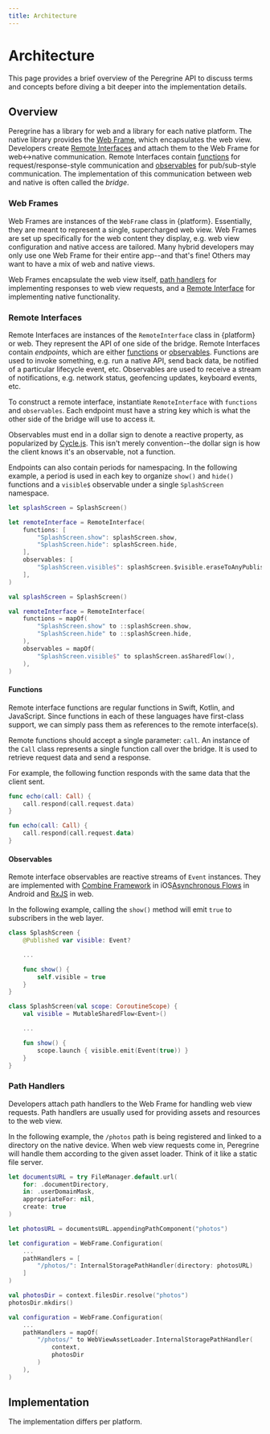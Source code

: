 ```yaml
---
title: Architecture
---
```


# Architecture

This page provides a brief overview of the Peregrine API to discuss terms and
concepts before diving a bit deeper into the implementation details.

## Overview

Peregrine has a library for web and a library for each native platform. The
native library provides the [Web Frame](#web-frames), which encapsulates the
web view. Developers create [Remote Interfaces](#remote-interfaces) and attach
them to the Web Frame for web\<-\>native communication. Remote Interfaces
contain [functions](#functions) for request/response-style communication and
[observables](#observables) for pub/sub-style communication. The implementation
of this communication between web and native is often called the _bridge_.

### Web Frames

Web Frames are instances of the `WebFrame` class in {platform}. Essentially,
they are meant to represent a single, supercharged web view. Web Frames are set
up specifically for the web content they display, e.g. web view configuration
and native access are tailored. Many hybrid developers may only use one Web
Frame for their entire app--and that's fine! Others may want to have a mix of
web and native views.

Web Frames encapsulate the web view itself, [path handlers](#path-handlers) for
implementing responses to web view requests, and a [Remote
Interface](#remote-interfaces) for implementing native functionality.

### Remote Interfaces

Remote Interfaces are instances of the `RemoteInterface` class in {platform} or
web. They represent the API of one side of the bridge. Remote Interfaces
contain _endpoints_, which are either [functions](#functions) or
[observables](#observables). Functions are used to invoke something, e.g. run a
native API, send back data, be notified of a particular lifecycle event, etc.
Observables are used to receive a stream of notifications, e.g. network status,
geofencing updates, keyboard events, etc.

To construct a remote interface, instantiate `RemoteInterface` with `functions`
and `observables`. Each endpoint must have a string key which is what the other
side of the bridge will use to access it.

Observables must end in a dollar sign to denote a reactive property, as
popularized by [Cycle.js](https://cycle.js.org). This isn't merely
convention--the dollar sign is how the client knows it's an observable, not a
function.

Endpoints can also contain periods for namespacing. In the following example, a
period is used in each key to organize `show()` and `hide()` functions and a
`visible$` observable under a single `SplashScreen` namespace.

<Content platform="iOS">

```swift
let splashScreen = SplashScreen()

let remoteInterface = RemoteInterface(
    functions: [
        "SplashScreen.show": splashScreen.show,
        "SplashScreen.hide": splashScreen.hide,
    ],
    observables: [
        "SplashScreen.visible$": splashScreen.$visible.eraseToAnyPublisher(),
    ],
)
```

</Content>
<Content platform="Android">

```kotlin
val splashScreen = SplashScreen()

val remoteInterface = RemoteInterface(
    functions = mapOf(
        "SplashScreen.show" to ::splashScreen.show,
        "SplashScreen.hide" to ::splashScreen.hide,
    ),
    observables = mapOf(
        "SplashScreen.visible$" to splashScreen.asSharedFlow(),
    ),
)
```

</Content>

#### Functions

Remote interface functions are regular functions in Swift, Kotlin, and
JavaScript. Since functions in each of these languages have first-class
support, we can simply pass them as references to the remote interface(s).

Remote functions should accept a single parameter: `call`. An instance of the
`Call` class represents a single function call over the bridge. It is used to
retrieve request data and send a response.

For example, the following function responds with the same data that the client
sent.

<Content platform="iOS">

```swift
func echo(call: Call) {
    call.respond(call.request.data)
}
```

</Content>
<Content platform="Android">

```kotlin
fun echo(call: Call) {
    call.respond(call.request.data)
}
```

</Content>

#### Observables

Remote interface observables are reactive streams of `Event` instances. They
are implemented with <Content platform="iOS">[Combine
Framework](https://developer.apple.com/documentation/combine) in
iOS</Content><Content platform="Android">[Asynchronous
Flows](https://kotlinlang.org/docs/flow.html) in Android</Content> and
[RxJS](https://rxjs.dev) in web.

In the following example, calling the `show()` method will emit `true` to
subscribers in the web layer.

<Content platform="iOS">

```swift
class SplashScreen {
    @Published var visible: Event?

    ...

    func show() {
        self.visible = true
    }
}
```

</Content>
<Content platform="Android">

```kotlin
class SplashScreen(val scope: CoroutineScope) {
    val visible = MutableSharedFlow<Event>()

    ...

    fun show() {
        scope.launch { visible.emit(Event(true)) }
    }
}

```

</Content>

### Path Handlers

Developers attach path handlers to the Web Frame for handling web view
requests. Path handlers are usually used for providing assets and resources to
the web view.

In the following example, the `/photos` path is being registered and linked to
a directory on the native device. When web view requests come in, Peregrine
will handle them according to the given asset loader. Think of it like a static
file server.

<Content platform="iOS">

```swift
let documentsURL = try FileManager.default.url(
    for: .documentDirectory,
    in: .userDomainMask,
    appropriateFor: nil,
    create: true
)

let photosURL = documentsURL.appendingPathComponent("photos")

let configuration = WebFrame.Configuration(
    ...
    pathHandlers = [
        "/photos/": InternalStoragePathHandler(directory: photosURL)
    ]
)

```

</Content>
<Content platform="Android">

```kotlin
val photosDir = context.filesDir.resolve("photos")
photosDir.mkdirs()

val configuration = WebFrame.Configuration(
    ...
    pathHandlers = mapOf(
        "/photos/" to WebViewAssetLoader.InternalStoragePathHandler(
            context,
            photosDir
        )
    ),
)
```

</Content>

## Implementation

The implementation differs per platform.
